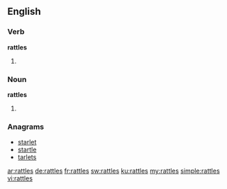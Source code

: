 ==English==

===Verb===
'''rattles'''
# {{en-third-person singular of|rattle}}

===Noun===
'''rattles'''
# {{plural of|rattle}}

===Anagrams===
* [[starlet#English|starlet]]
* [[startle#English|startle]]
* [[tarlets#English|tarlets]]

[[ar:rattles]]
[[de:rattles]]
[[fr:rattles]]
[[sw:rattles]]
[[ku:rattles]]
[[my:rattles]]
[[simple:rattles]]
[[vi:rattles]]